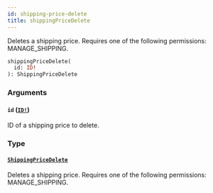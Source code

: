 ```yaml
---
id: shipping-price-delete
title: shippingPriceDelete
---
```


Deletes a shipping price. Requires one of the following permissions: MANAGE_SHIPPING.

```graphql
shippingPriceDelete(
  id: ID!
): ShippingPriceDelete

```

### Arguments

#### `id` ([`ID!`](../../../developer/api-reference/scalars/id))

ID of a shipping price to delete.

### Type

#### [`ShippingPriceDelete`](../../../developer/api-reference/objects/shipping-price-delete)

Deletes a shipping price. Requires one of the following permissions: MANAGE_SHIPPING.
